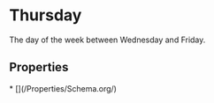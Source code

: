 # Thursday

The day of the week between Wednesday and Friday.

## Properties

<Grid>
* [](/Properties/Schema.org/)

</Grid>

